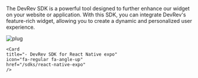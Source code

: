 The DevRev SDK is a powerful tool designed to further enhance our widget on your website or application. With this SDK, you can integrate DevRev's feature-rich widget, allowing you to create a dynamic and personalized user experience.

![plug](../../img/plug.gif)

<Cards>
  <Card
    title="Integrate PLuG with your web app"
    icon="fa-globe"
    href="/sdks/web/installation"
    />

  <Card
    title="- DevRev SDK for Android"
    icon="fa-brands fa-android"
    href="/sdks/android"
    />

  <Card
    title="- DevRev SDK for iOS"
    icon="fa-brands fa-apple"
    href="/sdks/ios"
    />

  <Card
    title="- DevRev SDK for React Native"
    icon="fa-brands fa-react"
    href="/sdks/react-native"
    />

    <Card
    title="- DevRev SDK for React Native expo"
    icon="fa-regular fa-angle-up"
    href="/sdks/react-native-expo"
    />

  <Card
    title="- DevRev SDK for Cordova"
    icon="fa-solid fa-robot"
    href="/sdks/cordova"
    />

  <Card
    title="- DevRev SDK for Flutter"
    icon="fa-brands fa-flutter"
    href="/sdks/flutter"
    />

</Cards>
